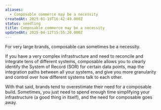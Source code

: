 ```yaml
---
aliases:
  - Composable commerce may be a necessity
createdAt: 2025-01-19T16:42:49.000Z
status: seedling
title: Composable commerce may be a necessity
updatedAt: 2025-04-12T15:55:20.000Z
---
```

For very large brands, composable can sometimes be a necessity.

If you have a very complex infrastructure and need to reconcile and integrate tens of different systems, composable allows you to clearly identify the System of Record (SOR) for certain data points, map the integration paths between all your systems, and give you more granularity and control over how different systems talk to each other.

With that said, brands tend to overestimate their need for a composable build. Sometimes, you just need to spend enough time simplifying your infrastructure (a good thing in itself), and the need for composable goes away.
